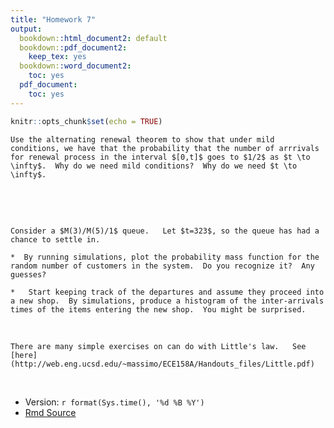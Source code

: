 ```yaml
---
title: "Homework 7"
output:
  bookdown::html_document2: default
  bookdown::pdf_document2:
    keep_tex: yes
  bookdown::word_document2:
    toc: yes
  pdf_document:
    toc: yes
---
```



```r
knitr::opts_chunk$set(echo = TRUE)
```

```exercise
Use the alternating renewal theorem to show that under mild conditions, we have that the probability that the number of arrrivals for renewal process in the interval $[0,t]$ goes to $1/2$ as $t \to \infty$.  Why do we need mild conditions?  Why do we need $t \to \infty$.    
```

<br>


<br>


```exercise
Consider a $M(3)/M(5)/1$ queue.   Let $t=323$, so the queue has had a chance to settle in.  

*  By running simulations, plot the probability mass function for the random number of customers in the system.  Do you recognize it?  Any guesses?

*   Start keeping track of the departures and assume they proceed into a new shop.  By simulations, produce a histogram of the inter-arrivals times of the items entering the new shop.  You might be surprised.
```  

<br>





```exercise
There are many simple exercises on can do with Little's law.   See [here](http://web.eng.ucsd.edu/~massimo/ECE158A/Handouts_files/Little.pdf)
```


<br>

*  Version: `r format(Sys.time(), '%d %B %Y')`
* [Rmd Source](https://tsoo-math.github.io/ucl/QHW7.Rmd)

